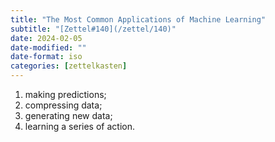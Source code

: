 ```yaml
---
title: "The Most Common Applications of Machine Learning"
subtitle: "[Zettel#140](/zettel/140)"
date: 2024-02-05
date-modified: ""
date-format: iso
categories: [zettelkasten]
---
```

1. making predictions;
1. compressing data;
1. generating new data;
1. learning a series of action.
